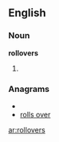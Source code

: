 ==English==

===Noun===
'''rollovers'''

# {{plural of|[[rollover]]}}

===Anagrams===
* {{alphagram|elloorrsv}}
* [[rolls over#English|rolls over]]

[[ar:rollovers]]